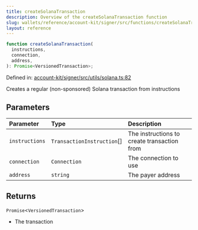 ```yaml
---
title: createSolanaTransaction
description: Overview of the createSolanaTransaction function
slug: wallets/reference/account-kit/signer/src/functions/createSolanaTransaction
layout: reference
---
```


```ts
function createSolanaTransaction(
  instructions,
  connection,
  address,
): Promise<VersionedTransaction>;
```

Defined in: [account-kit/signer/src/utils/solana.ts:82](https://github.com/alchemyplatform/aa-sdk/blob/49e74eee8606f480b200b4612d00d950da8a8742/account-kit/signer/src/utils/solana.ts#L82)

Creates a regular (non-sponsored) Solana transaction from instructions

## Parameters

| Parameter      | Type                        | Description                                 |
| :------------- | :-------------------------- | :------------------------------------------ |
| `instructions` | `TransactionInstruction`\[] | The instructions to create transaction from |
| `connection`   | `Connection`                | The connection to use                       |
| `address`      | `string`                    | The payer address                           |

## Returns

`Promise`\<`VersionedTransaction`>

- The transaction
